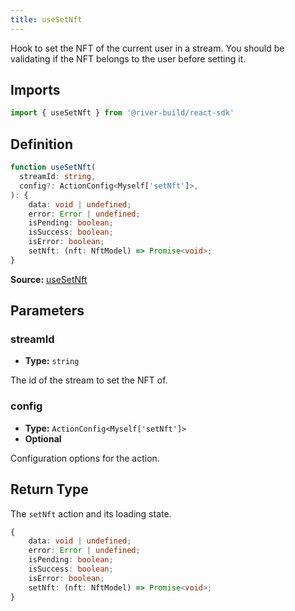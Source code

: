 ```yaml
---
title: useSetNft
---
```

Hook to set the NFT of the current user in a stream. You should be validating if the NFT belongs to the user before setting it.

## Imports

```ts
import { useSetNft } from '@river-build/react-sdk'
```

## Definition

```ts
function useSetNft(
  streamId: string,
  config?: ActionConfig<Myself['setNft']>,
): {
    data: void | undefined;
    error: Error | undefined;
    isPending: boolean;
    isSuccess: boolean;
    isError: boolean;
    setNft: (nft: NftModel) => Promise<void>;
}
```

**Source:** [useSetNft](https://github.com/towns-protocol/towns/blob/main/packages/react-sdk/src/useMyMember.ts)

## Parameters

### streamId

- **Type:** `string`

The id of the stream to set the NFT of.

### config

- **Type:** `ActionConfig<Myself['setNft']>`
- **Optional**

Configuration options for the action.

## Return Type

The `setNft` action and its loading state.

```ts
{
    data: void | undefined;
    error: Error | undefined;
    isPending: boolean;
    isSuccess: boolean;
    isError: boolean;
    setNft: (nft: NftModel) => Promise<void>;
}
```
